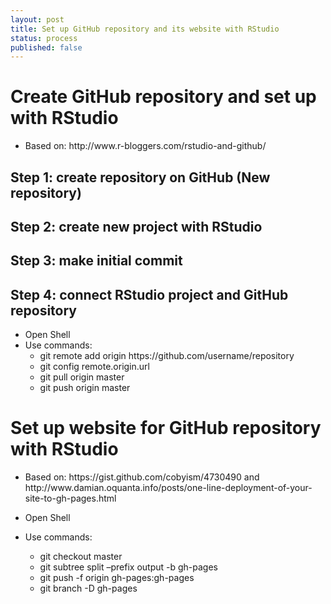 ---
layout: post
title: Set up GitHub repository and its website with RStudio
status: process
published: false
---

# Create GitHub repository and set up with RStudio

* Based on: http://www.r-bloggers.com/rstudio-and-github/

## Step 1: create repository on GitHub (New repository)
## Step 2: create new project with RStudio
## Step 3: make initial commit
## Step 4: connect RStudio project and GitHub repository

* Open Shell
* Use commands: 
    + git remote add origin https://github.com/username/repository
    + git config remote.origin.url
    + git pull origin master
    + git push origin master

    
# Set up website for GitHub repository with RStudio

* Based on: https://gist.github.com/cobyism/4730490 and http://www.damian.oquanta.info/posts/one-line-deployment-of-your-site-to-gh-pages.html

* Open Shell
* Use commands:
    + git checkout master
    + git subtree split --prefix output -b gh-pages
    + git push -f origin gh-pages:gh-pages
    + git branch -D gh-pages
    
    
